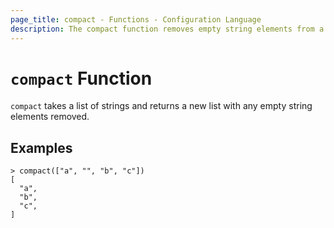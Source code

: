 ```yaml
---
page_title: compact - Functions - Configuration Language
description: The compact function removes empty string elements from a list.
---
```


# `compact` Function

`compact` takes a list of strings and returns a new list with any empty string
elements removed.

## Examples

```
> compact(["a", "", "b", "c"])
[
  "a",
  "b",
  "c",
]
```
